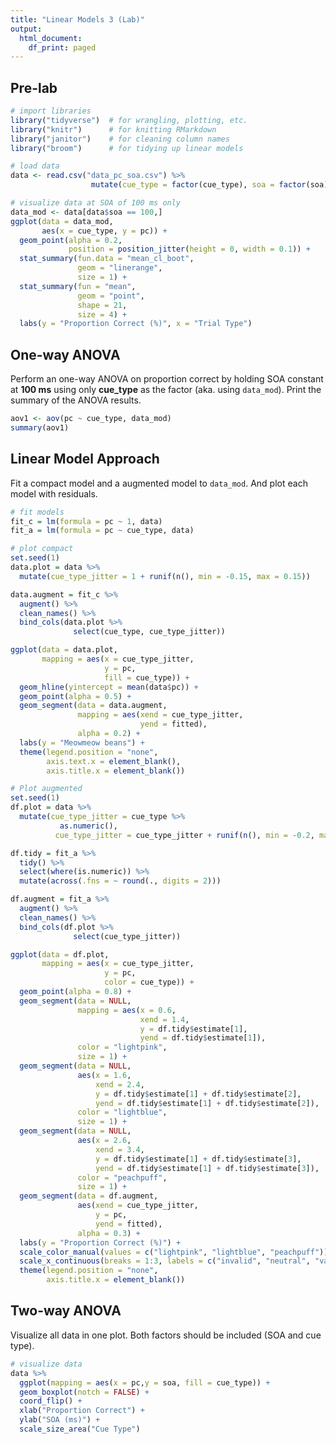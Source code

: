 ```yaml
---
title: "Linear Models 3 (Lab)"
output:
  html_document:
    df_print: paged
---
```

## Pre-lab
```r
# import libraries
library("tidyverse")  # for wrangling, plotting, etc.
library("knitr")      # for knitting RMarkdown 
library("janitor")    # for cleaning column names
library("broom")      # for tidying up linear models 

# load data
data <- read.csv("data_pc_soa.csv") %>%
                  mutate(cue_type = factor(cue_type), soa = factor(soa))

# visualize data at SOA of 100 ms only
data_mod <- data[data$soa == 100,]
ggplot(data = data_mod,
       aes(x = cue_type, y = pc)) + 
  geom_point(alpha = 0.2,
             position = position_jitter(height = 0, width = 0.1)) +
  stat_summary(fun.data = "mean_cl_boot",
               geom = "linerange",
               size = 1) + 
  stat_summary(fun = "mean",
               geom = "point",
               shape = 21,
               size = 4) +
  labs(y = "Proportion Correct (%)", x = "Trial Type")
```
## One-way ANOVA
Perform an one-way ANOVA on proportion correct by holding SOA constant at **100 ms** using only **cue_type** as the factor (aka. using `data_mod`). Print the summary of the ANOVA results.
```r
aov1 <- aov(pc ~ cue_type, data_mod)
summary(aov1)
```
## Linear Model Approach
Fit a compact model and a augmented model to `data_mod`. And plot each model with residuals.
```r
# fit models
fit_c = lm(formula = pc ~ 1, data)
fit_a = lm(formula = pc ~ cue_type, data)
```

```r
# plot compact
set.seed(1)
data.plot = data %>% 
  mutate(cue_type_jitter = 1 + runif(n(), min = -0.15, max = 0.15))

data.augment = fit_c %>% 
  augment() %>% 
  clean_names() %>% 
  bind_cols(data.plot %>% 
              select(cue_type, cue_type_jitter))

ggplot(data = data.plot, 
       mapping = aes(x = cue_type_jitter,
                     y = pc,
                     fill = cue_type)) + 
  geom_hline(yintercept = mean(data$pc)) +
  geom_point(alpha = 0.5) + 
  geom_segment(data = data.augment,
               mapping = aes(xend = cue_type_jitter,
                             yend = fitted),
               alpha = 0.2) +
  labs(y = "Meowmeow beans") + 
  theme(legend.position = "none",
        axis.text.x = element_blank(),
        axis.title.x = element_blank())
```

```r
# Plot augmented
set.seed(1)
df.plot = data %>% 
  mutate(cue_type_jitter = cue_type %>% 
           as.numeric(),
          cue_type_jitter = cue_type_jitter + runif(n(), min = -0.2, max = 0.2))

df.tidy = fit_a %>% 
  tidy() %>% 
  select(where(is.numeric)) %>% 
  mutate(across(.fns = ~ round(., digits = 2)))

df.augment = fit_a %>% 
  augment() %>%
  clean_names() %>% 
  bind_cols(df.plot %>% 
              select(cue_type_jitter))

ggplot(data = df.plot,
       mapping = aes(x = cue_type_jitter,
                     y = pc,
                     color = cue_type)) + 
  geom_point(alpha = 0.8) +
  geom_segment(data = NULL,
               mapping = aes(x = 0.6,
                             xend = 1.4,
                             y = df.tidy$estimate[1],
                             yend = df.tidy$estimate[1]),
               color = "lightpink",
               size = 1) +
  geom_segment(data = NULL,
               aes(x = 1.6,
                   xend = 2.4,
                   y = df.tidy$estimate[1] + df.tidy$estimate[2],
                   yend = df.tidy$estimate[1] + df.tidy$estimate[2]),
               color = "lightblue",
               size = 1) +
  geom_segment(data = NULL,
               aes(x = 2.6,
                   xend = 3.4,
                   y = df.tidy$estimate[1] + df.tidy$estimate[3],
                   yend = df.tidy$estimate[1] + df.tidy$estimate[3]),
               color = "peachpuff",
               size = 1) +
  geom_segment(data = df.augment,
               aes(xend = cue_type_jitter,
                   y = pc,
                   yend = fitted),
               alpha = 0.3) +
  labs(y = "Proportion Correct (%)") + 
  scale_color_manual(values = c("lightpink", "lightblue", "peachpuff")) + 
  scale_x_continuous(breaks = 1:3, labels = c("invalid", "neutral", "valid")) + 
  theme(legend.position = "none",
        axis.title.x = element_blank())
```

## Two-way ANOVA
Visualize all data in one plot. Both factors should be included (SOA and cue type). 
```r
# visualize data
data %>%
  ggplot(mapping = aes(x = pc,y = soa, fill = cue_type)) +
  geom_boxplot(notch = FALSE) +
  coord_flip() +
  xlab("Proportion Correct") +
  ylab("SOA (ms)") +
  scale_size_area("Cue Type")
```